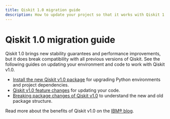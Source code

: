 ```yaml
---
title: Qiskit 1.0 migration guide
description: How to update your project so that it works with Qiskit 1.0.
---
```


# Qiskit 1.0 migration guide

Qiskit 1.0 brings new stability guarantees and performance improvements, but it
does break compatibility with all previous versions of Qiskit. See the
following guides on updating your environment and code to work with Qiskit v1.0.

- [Install the new Qiskit v1.0 package](/docs/migration-guides/qiskit-1.0-installation) for upgrading Python environments and project dependencies.
- [Qiskit v1.0 feature changes](/docs/migration-guides/qiskit-1.0-features) for updating your code.
- [Breaking package changes of Qiskit v1.0](/docs/migration-guides/metapackage-migration) to understand the new and old package structure.

Read more about the benefits of Qiskit v1.0 on the [IBM&reg; blog](https://www.ibm.com/quantum/blog/qiskit-1-0-release-summary).
